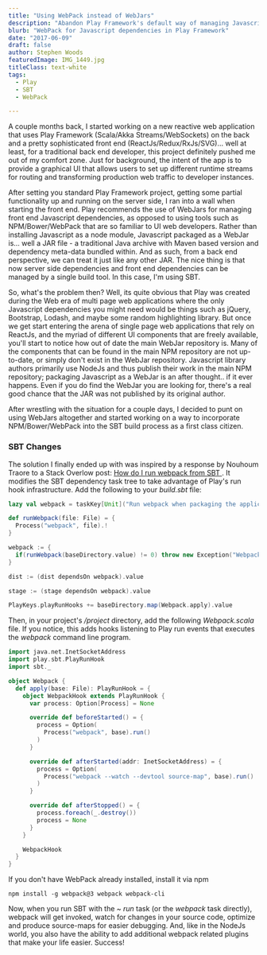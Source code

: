 ```yaml
---
title: "Using WebPack instead of WebJars"
description: "Abandon Play Framework's default way of managing Javascript dependencies and replace with WebPack"
blurb: "WebPack for Javascript dependencies in Play Framework"
date: "2017-06-09"
draft: false
author: Stephen Woods
featuredImage: IMG_1449.jpg
titleClass: text-white
tags:
  - Play
  - SBT
  - WebPack

---
```

A couple months back, I started working on a new reactive web application that uses Play Framework (Scala/Akka Streams/WebSockets) on the back 
and a pretty sophisticated front end (ReactJs/Redux/RxJs/SVG)... well at least, for a traditional back end developer, 
this project definitely pushed me out of my comfort zone. Just for background, the intent of the app is to provide a 
graphical UI that allows users to set up different runtime streams for routing and transforming production web traffic to
developer instances. 

After setting you standard Play Framework project, getting some partial functionality up and running on the server side,
I ran into a wall when starting the front end. Play recommends the use of WebJars for managing front end Javascript dependencies,
as opposed to using tools such as NPM/Bower/WebPack that are so familiar to UI web developers. Rather than installing Javascript as a
node module, Javascript packaged as a WebJar is... well a JAR file - a traditional Java archive with Maven based version and 
dependency meta-data bundled within. And as such, from a back end perspective, we can treat it just like any other JAR. 
The nice thing is that now server side dependencies and front end dependencies can be managed by a single build tool. In
this case, I'm using SBT.

So, what's the problem then? Well, its quite obvious that Play was created during the Web era of multi page web applications
where the only Javascript dependencies you might need would be things such as jQuery, Bootstrap, Lodash, and maybe some
random highlighting library. But once we get start entering the arena of single page web applications that rely on ReactJs,
and the myriad of different UI components that are freely available, you'll start to notice how out of date the main
WebJar repository is. Many of the components that can be found in the main NPM repository are not up-to-date, or simply 
don't exist in the WebJar repository. Javascript library authors primarily use NodeJs and thus publish their work in the main NPM 
repository; packaging Javascript as a WebJar is an after thought.. if it ever happens. Even if you do find the WebJar
you are looking for, there's a real good chance that the JAR was not published by its original author. 

After wrestling with the situation for a couple days, I decided to punt on using WebJars altogether and started working 
on a way to incorporate NPM/Bower/WebPack into the SBT build process as a first class citizen.


### SBT Changes
The solution I finally ended up with was inspired by a response by Nouhoum Traore to a Stack Overlow post: [How do I run webpack from SBT
](https://stackoverflow.com/questions/34568008/how-do-i-run-webpack-from-sbt/47606867). It modifies the SBT dependency 
task tree to take advantage of Play's run hook infrastructure. Add the following to your _build.sbt_ file: 

```scala
lazy val webpack = taskKey[Unit]("Run webpack when packaging the application")

def runWebpack(file: File) = {
  Process("webpack", file).!
}

webpack := {
  if(runWebpack(baseDirectory.value) != 0) throw new Exception("Webpack crashed.")
}

dist := (dist dependsOn webpack).value

stage := (stage dependsOn webpack).value

PlayKeys.playRunHooks += baseDirectory.map(Webpack.apply).value
``` 

Then, in your project's _/project_ directory, add the following _Webpack.scala_ file. If you notice, this adds hooks 
listening to Play run events that executes the _webpack_ command line program.

```scala
import java.net.InetSocketAddress
import play.sbt.PlayRunHook
import sbt._

object Webpack {
  def apply(base: File): PlayRunHook = {
    object WebpackHook extends PlayRunHook {
      var process: Option[Process] = None

      override def beforeStarted() = {
        process = Option(
          Process("webpack", base).run()
        )
      }

      override def afterStarted(addr: InetSocketAddress) = {
        process = Option(
          Process("webpack --watch --devtool source-map", base).run()
        )
      }

      override def afterStopped() = {
        process.foreach(_.destroy())
        process = None
      }
    }

    WebpackHook
  }
}
``` 

If you don't have WebPack already installed, install it via npm
```shell
npm install -g webpack@3 webpack webpack-cli
```

Now, when you run SBT with the _~ run_ task (or the _webpack_ task directly), webpack will get invoked, watch for changes in your source code, optimize 
and produce source-maps for easier debugging. And, like in the NodeJs world, you also have the ability to add additional
webpack related plugins that make your life easier. Success!